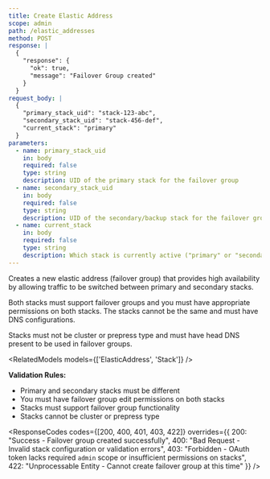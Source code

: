 ```yaml
---
title: Create Elastic Address
scope: admin
path: /elastic_addresses
method: POST
response: |
  {
    "response": {
      "ok": true,
      "message": "Failover Group created"
    }
  }
request_body: |
  {
    "primary_stack_uid": "stack-123-abc",
    "secondary_stack_uid": "stack-456-def",
    "current_stack": "primary"
  }
parameters:
  - name: primary_stack_uid
    in: body
    required: false
    type: string
    description: UID of the primary stack for the failover group
  - name: secondary_stack_uid
    in: body
    required: false
    type: string
    description: UID of the secondary/backup stack for the failover group
  - name: current_stack
    in: body
    required: false
    type: string
    description: Which stack is currently active ("primary" or "secondary")
---
```


Creates a new elastic address (failover group) that provides high availability by allowing traffic to be switched between primary and secondary stacks.

Both stacks must support failover groups and you must have appropriate permissions on both stacks. The stacks cannot be the same and must have DNS configurations.

<Callout type="info" title="Stack Requirements">
Stacks must not be cluster or prepress type and must have head DNS present to be used in failover groups.
</Callout>

<RelatedModels models={['ElasticAddress', 'Stack']} />

**Validation Rules:**
- Primary and secondary stacks must be different
- You must have failover group edit permissions on both stacks
- Stacks must support failover group functionality
- Stacks cannot be cluster or prepress type

<ResponseCodes 
  codes={[200, 400, 401, 403, 422]}
  overrides={{
    200: "Success - Failover group created successfully",
    400: "Bad Request - Invalid stack configuration or validation errors",
    403: "Forbidden - OAuth token lacks required `admin` scope or insufficient permissions on stacks",
    422: "Unprocessable Entity - Cannot create failover group at this time"
  }}
/>